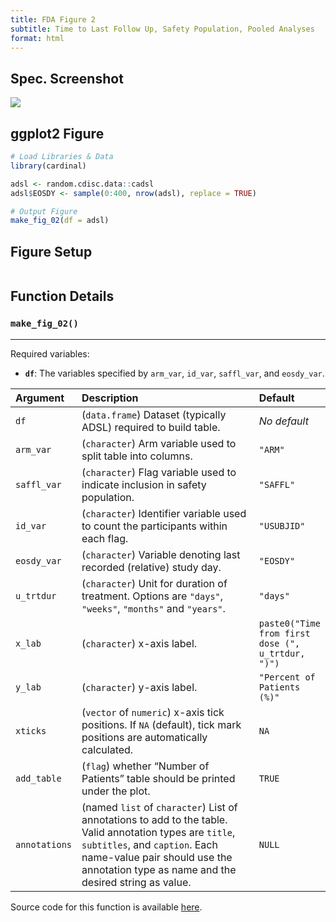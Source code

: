 ```yaml
---
title: FDA Figure 2
subtitle: Time to Last Follow Up, Safety Population, Pooled Analyses
format: html
---
```


::: panel-tabset
## Spec. Screenshot

![](../assets/images/screenshots/fig_02.png){fig-align="center"}

## ggplot2 Figure

```r
# Load Libraries & Data
library(cardinal)

adsl <- random.cdisc.data::cadsl
adsl$EOSDY <- sample(0:400, nrow(adsl), replace = TRUE)

# Output Figure
make_fig_02(df = adsl)
```

## Figure Setup

```r
```

## Function Details

### `make_fig_02()`

------------------------------------------------------------------------

Required variables:

-   **`df`**: The variables specified by `arm_var`, `id_var`, `saffl_var`, and `eosdy_var`.

| **Argument**  | **Description**                                                                                                                                                                                                                     | **Default**                                       |
|:--------------|:------------------------------------------------------------------------------------------------------------------------------------------------------------------------------------------------------------------------------------|:--------------------------------------------------|
| `df`          | (`data.frame`) Dataset (typically ADSL) required to build table.                                                                                                                                                                    | *No default*                                      |
| `arm_var`     | (`character`) Arm variable used to split table into columns.                                                                                                                                                                        | `"ARM"`                                           |
| `saffl_var`   | (`character`) Flag variable used to indicate inclusion in safety population.                                                                                                                                                        | `"SAFFL"`                                         |
| `id_var`      | (`character`) Identifier variable used to count the participants within each flag.                                                                                                                                                  | `"USUBJID"`                                       |
| `eosdy_var`   | (`character`) Variable denoting last recorded (relative) study day.                                                                                                                                                                 | `"EOSDY"`                                         |
| `u_trtdur`    | (`character`) Unit for duration of treatment. Options are `"days"`, `"weeks"`, `"months"` and `"years"`.                                                                                                                            | `"days"`                                          |
| `x_lab`       | (`character`) x-axis label.                                                                                                                                                                                                         | `paste0("Time from first dose (", u_trtdur, ")")` |
| `y_lab`       | (`character`) y-axis label.                                                                                                                                                                                                         | `"Percent of Patients (%)"`                       |
| `xticks`      | (`vector` of `numeric`) x-axis tick positions. If `NA` (default), tick mark positions are automatically calculated.                                                                                                                 | `NA`                                              |
| `add_table`   | (`flag`) whether "Number of Patients" table should be printed under the plot.                                                                                                                                                       | `TRUE`                                            |
| `annotations` | (named `list` of `character`) List of annotations to add to the table. Valid annotation types are `title`, `subtitles`, and `caption`. Each name-value pair should use the annotation type as name and the desired string as value. | `NULL`                                            |

Source code for this function is available [here](https://github.com/pharmaverse/cardinal/blob/main/R/fda-fig_02.R).
:::
